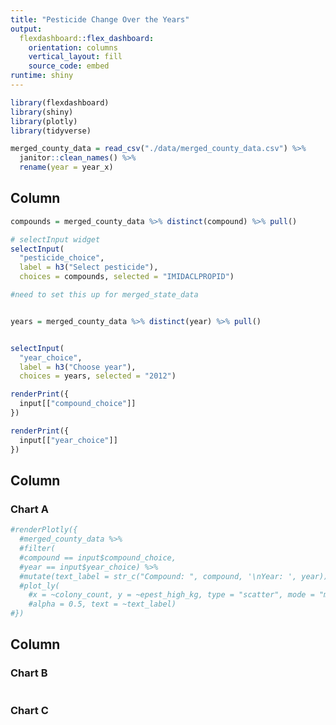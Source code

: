 ```yaml
---
title: "Pesticide Change Over the Years"
output: 
  flexdashboard::flex_dashboard:
    orientation: columns
    vertical_layout: fill
    source_code: embed
runtime: shiny
---
```


```r
library(flexdashboard)
library(shiny)
library(plotly)
library(tidyverse)

```

```r
merged_county_data = read_csv("./data/merged_county_data.csv") %>%
  janitor::clean_names() %>%
  rename(year = year_x)
```


Column {.sidebar}
-----------------------------------------------------------------------

```r
compounds = merged_county_data %>% distinct(compound) %>% pull()

# selectInput widget
selectInput(
  "pesticide_choice", 
  label = h3("Select pesticide"),
  choices = compounds, selected = "IMIDACLPROPID")

#need to set this up for merged_state_data


years = merged_county_data %>% distinct(year) %>% pull()


selectInput(
  "year_choice", 
  label = h3("Choose year"),
  choices = years, selected = "2012")

renderPrint({ 
  input[["compound_choice"]]
})

renderPrint({ 
  input[["year_choice"]]
})
```

Column {data-width=650}
-----------------------------------------------------------------------

### Chart A

```r
#renderPlotly({ 
  #merged_county_data %>%
  #filter(
  #compound == input$compound_choice,
  #year == input$year_choice) %>%
  #mutate(text_label = str_c("Compound: ", compound, '\nYear: ', year)) %>% 
  #plot_ly(
    #x = ~colony_count, y = ~epest_high_kg, type = "scatter", mode = "markers",
    #alpha = 0.5, text = ~text_label)
#})
```

Column {data-width=350}
-----------------------------------------------------------------------

### Chart B

```r

```

### Chart C

```r

```